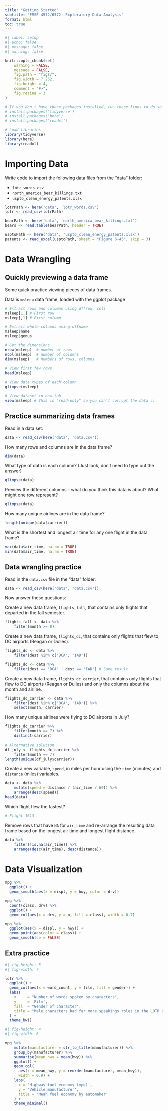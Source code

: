 ```yaml
---
title: "Getting Started"
subtitle: "EMSE 4572/6572: Exploratory Data Analysis"
format: html
toc: true
---
```


```r
#| label: setup
#| echo: false
#| message: false
#| warning: false

knitr::opts_chunk$set(
    warning = FALSE,
    message = FALSE,
    fig.path = "figs/",
    fig.width = 7.252,
    fig.height = 4,
    comment = "#>",
    fig.retina = 3
)

# If you don't have these packages installed, run these lines to do so:
# install.packages('tidyverse')
# install.packages('here')
# install.packages('readxl')

# Load libraries
library(tidyverse)
library(here)
library(readxl)
```

# Importing Data

Write code to import the following data files from the "data" folder:

- `lotr_words.csv`
- `north_america_bear_killings.txt`
- `uspto_clean_energy_patents.xlsx`

```r
lotrPath <- here('data', 'lotr_words.csv')
lotr <- read_csv(lotrPath)

bearPath <- here('data', 'north_america_bear_killings.txt')
bears <- read.table(bearPath, header = TRUE)

usptoPath <- here('data', 'uspto_clean_energy_patents.xlsx')
patents <- read_excel(usptoPath, sheet = "Figure 6-45", skip = 3)
```


# Data Wrangling

## Quickly previewing a data frame

Some quick practice viewing pieces of data frames.

Data is `msleep` data frame, loaded with the ggplot package

```r
# Extract rows and columns using df[row, col]
msleep[1,] # First row
msleep[,1] # First column

# Extract whole columns using df$name
msleep$name
msleep$genus

# Get the dimensions
nrow(msleep)  # number of rows
ncol(msleep)  # number of columns
dim(msleep)   # numbers of rows, columns

# View first few rows
head(msleep)

# View data types of each column
glimpse(msleep)

# View dataset in new tab
view(msleep) # This is "read-only" so you can't corrupt the data :)
```

## Practice summarizing data frames

Read in a data set:

```r
data <- read_csv(here('data', 'data.csv'))
```

How many rows and columns are in the data frame?

```r
dim(data)
```

What type of data is each column? (Just look, don't need to type out the answer)

```r
glimpse(data)
```

Preview the different columns - what do you think this data is about? What might one row represent?

```r
glimpse(data)
```

How many unique airlines are in the data frame? 

```r
length(unique(data$carrier))
```

What is the shortest and longest air time for any one flight in the data frame?

```r
max(data$air_time, na.rm = TRUE)
min(data$air_time, na.rm = TRUE)
```

## Data wrangling practice

Read in the `data.csv` file in the "data" folder:

```r
data <- read_csv(here('data', 'data.csv'))
```

Now answer these questions:

Create a new data frame, `flights_fall`, that contains only flights that departed in the fall semester.

```r
flights_fall <- data %>% 
    filter(month >= 8)
```

Create a new data frame, `flights_dc`, that contains only flights that flew to DC airports (Reagan or Dulles).

```r
flights_dc <- data %>% 
    filter(dest %in% c('DCA', 'IAD'))

flights_dc <- data %>% 
    filter(dest == 'DCA' | dest == 'IAD') # Same result
```

Create a new data frame, `flights_dc_carrier`, that contains only flights that flew to DC airports (Reagan or Dulles) and only the columns about the month and airline.

```r
flights_dc_carrier <- data %>% 
    filter(dest %in% c('DCA', 'IAD')) %>% 
    select(month, carrier)
```

How many unique airlines were flying to DC airports in July?

```r
flights_dc_carrier %>% 
    filter(month == 7) %>% 
    distinct(carrier)

# Alternative solution
df_july <- flights_dc_carrier %>% 
    filter(month == 7) 
length(unique(df_july$carrier))
```

Create a new variable, `speed`, in miles per hour using the `time` (minutes) and `distance` (miles) variables. 

```r
data <- data %>% 
    mutate(speed = distance / (air_time / 60)) %>% 
    arrange(desc(speed))
head(data)
```

Which flight flew the fastest?

```r
# Flight 1613
```

Remove rows that have `NA` for `air_time` and re-arrange the resulting data frame based on the longest air time and longest flight distance.

```r
data %>% 
    filter(!is.na(air_time)) %>% 
    arrange(desc(air_time), desc(distance))
```

# Data Visualization

```r
mpg %>% 
  ggplot() +
  geom_smooth(aes(x = displ, y = hwy, color = drv))
```

```r
mpg %>% 
  count(class, drv) %>% 
  ggplot() +
  geom_col(aes(x = drv, y = n, fill = class), width = 0.7)
```

```r
mpg %>% 
  ggplot(aes(x = displ, y = hwy)) +
  geom_point(aes(color = class)) + 
  geom_smooth(se = FALSE)
```

## Extra practice 

```r
#| fig-height: 5
#| fig-width: 7

lotr %>%
  ggplot() +
  geom_col(aes(x = word_count, y = film, fill = gender)) +
  labs(
    x     = "Number of words spoken by characters",
    y     = 'Film',
    fill  = "Gender of character",
    title = "Male characters had far more speakings roles in the LOTR series films"
  ) +
  theme_bw()
```

```r
#| fig-height: 4
#| fig-width: 6

mpg %>%
    mutate(manufacturer = str_to_title(manufacturer)) %>%
    group_by(manufacturer) %>%
    summarise(mean_hwy = mean(hwy)) %>%
    ggplot() +
    geom_col(
      aes(x = mean_hwy, y = reorder(manufacturer, mean_hwy)), 
      width = 0.9) +
    labs(
      x = 'Highway fuel economy (mpg)',
      y = 'Vehicle manufacturer', 
      title = 'Mean fuel economy by automaker'
    ) + 
    theme_minimal()
```
